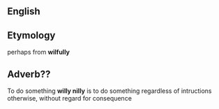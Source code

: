 ==English==

==Etymology==
perhaps from '''wilfully'''

==Adverb??==
To do something '''willy nilly''' is to do something regardless of intructions otherwise, without regard for consequence